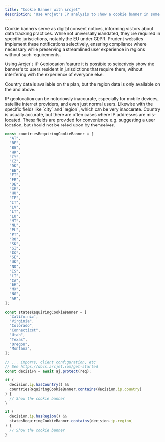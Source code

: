 ```yaml
---
title: "Cookie Banner with Arcjet"
description: "Use Arcjet's IP analysis to show a cookie banner in some jurisdictions."
---
```



Cookie banners serve as digital consent notices, informing visitors about data
tracking practices. While not universally mandated, they are required in
specific jurisdictions, notably the EU under GDPR. Prudent websites implement
these notifications selectively, ensuring compliance where necessary while
preserving a streamlined user experience in regions without such requirements.

Using Arcjet's IP Geolocation feature it is possible to selectively show the
banner's to users resident in jurisdictions that require them, without
interfering with the experience of everyone else.

Country data is available on the <Badge text="Free" variant="caution" /> plan,
but the region data is only available on the <Badge text="Pro" variant="note" />
and above.

<Aside type="caution">
  IP geolocation can be notoriously inaccurate, especially for mobile devices,
  satellite internet providers, and even just normal users. Likewise with the
  specific fields like `city` and `region`, which can be very inaccurate.
  Country is usually accurate, but there are often cases where IP addresses are
  mis-located. These fields are provided for convenience e.g. suggesting a user
  location, but should not be relied upon by themselves.
</Aside>

```ts
const countriesRequiringCookieBanner = [
  "AT",
  "BE",
  "BG",
  "HR",
  "CY",
  "CZ",
  "DK",
  "EE",
  "FI",
  "FR",
  "DE",
  "GR",
  "HU",
  "IE",
  "IT",
  "LV",
  "LT",
  "LU",
  "MT",
  "NL",
  "PL",
  "PT",
  "RO",
  "SK",
  "SI",
  "ES",
  "SE",
  "UK",
  "NO",
  "IS",
  "LI",
  "CA",
  "BR",
  "MX",
  "NG",
  "AR",
];

const statesRequiringCookieBanner = [
  "California",
  "Virginia",
  "Colorado",
  "Connecticut",
  "Utah",
  "Texas",
  "Oregon",
  "Montana",
];

// ... imports, client configuration, etc
// See https://docs.arcjet.com/get-started
const decision = await aj.protect(req);

if (
  decision.ip.hasCountry() &&
  countriesRequiringCookieBanner.contains(decision.ip.country)
) {
  // Show the cookie banner
}

if (
  decision.ip.hasRegion() &&
  statesRequiringCookieBanner.contains(decision.ip.region)
) {
  // Show the cookie banner
}
```
